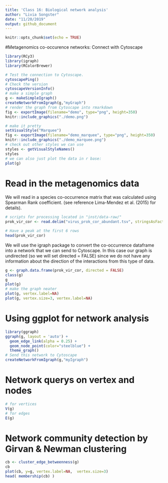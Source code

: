 ```yaml
---
title: 'Class 16: Biological network analysis'
author: "Livia Songster"
date: "11/20/2019"
output: github_document
---
```


```r
knitr::opts_chunk$set(echo = TRUE)
```

#Metagenomics co-occurence networks: Connect with Cytoscape
```r
library(RCy3)
library(igraph)
library(RColorBrewer)

# Test the connection to Cytoscape.
cytoscapePing()
# Check the version
cytoscapeVersionInfo()
# make a simple graph
g <- makeSimpleIgraph()
createNetworkFromIgraph(g,"myGraph")
# render the graph from Cytoscape into rmarkdown
fig <- exportImage(filename="demo", type="png", height=350)
knitr::include_graphics("./demo.png")

# make it pretty
setVisualStyle("Marquee")
fig <- exportImage(filename="demo_marquee", type="png", height=350)
knitr::include_graphics("./demo_marquee.png")
# check out other styles we can use
styles <- getVisualStyleNames()
styles
# we can also just plot the data in r base:
plot(g)
```

# Read in the metagenomics data
We will read in a species co-occurrence matrix that was calculated using Spearman Rank coefficient. (see reference Lima-Mendez et al. (2015) for details).
```r
# scripts for processing located in "inst/data-raw/"
prok_vir_cor <- read.delim("virus_prok_cor_abundant.tsv", stringsAsFactors = FALSE)

# Have a peak at the first 6 rows
head(prok_vir_cor)

```

We will use the igraph package to convert the co-occurrence dataframe into a network that we can send to Cytoscape. In this case our graph is undirected (so we will set directed = FALSE) since we do not have any information about the direction of the interactions from this type of data.
```r
g <- graph.data.frame(prok_vir_cor, directed = FALSE)
class(g)
g
plot(g)
# make the graph neater
plot(g, vertex.label=NA)
plot(g, vertex.size=3, vertex.label=NA)

```

# Using ggplot for network analysis
```r
library(ggraph)
ggraph(g, layout = 'auto') +
  geom_edge_link(alpha = 0.25) +
  geom_node_point(color="steelblue") +
  theme_graph()
# Send this network to Cytoscape
createNetworkFromIgraph(g,"myIgraph")
```
# Network querys on vertex and nodes
```r
# for vertices
V(g)
# for edges
E(g)
```

# Network community detection by Girvan & Newman clustering
```r
cb <- cluster_edge_betweenness(g)
cb
plot(cb, y=g, vertex.label=NA,  vertex.size=3)
head( membership(cb) )

```

